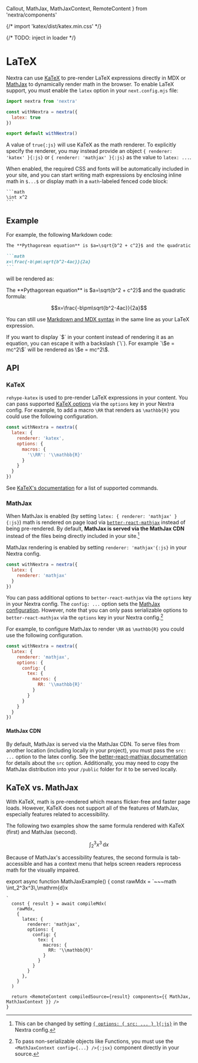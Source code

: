   Callout,
  MathJax,
  MathJaxContext,
  RemoteContent
} from 'nextra/components'

{/* import 'katex/dist/katex.min.css' */}

{/* TODO: inject in loader */}

# LaTeX

Nextra can use [KaTeX](https://katex.org) to pre-render LaTeX expressions
directly in MDX or [MathJax](https://mathjax.org) to dynamically render math in
the browser. To enable LaTeX support, you must enable the `latex` option in your
`next.config.mjs` file:

```js filename="next.config.mjs" {4}
import nextra from 'nextra'

const withNextra = nextra({
  latex: true
})

export default withNextra()
```

A value of `true{:js}` will use KaTeX as the math renderer. To explicitly
specify the renderer, you may instead provide an object
`{ renderer: 'katex' }{:js}` or `{ renderer: 'mathjax' }{:js}` as the value to
`latex: ...`.

When enabled, the required CSS and fonts will be automatically included in your
site, and you can start writing math expressions by enclosing inline math in
`$...$` or display math in a `math`-labeled fenced code block:

~~~mdx
```math
\int x^2
```
~~~

## Example

For example, the following Markdown code:

~~~md filename="page.md"
The **Pythagorean equation** is $a=\sqrt{b^2 + c^2}$ and the quadratic formula:

```math
x=\frac{-b\pm\sqrt{b^2-4ac}}{2a}
```
~~~

will be rendered as:

<div className="mt-6 rounded-xl border border-gray-200 p-4 dark:border-gray-900">
  The **Pythagorean equation** is $a=\sqrt{b^2 + c^2}$ and the quadratic formula:

  ```math
  x=\frac{-b\pm\sqrt{b^2-4ac}}{2a}
  ```
</div>

You can still use [Markdown and MDX syntax](../markdown) in the same line as
your LaTeX expression.

<Callout>
  If you want to display `$` in your content instead of rendering it as an
  equation, you can escape it with a backslash (`\`). For example `\$e = mc^2\$`
  will be rendered as \$e = mc^2\$.
</Callout>

## API

### KaTeX

`rehype-katex` is used to pre-render LaTeX expressions in your content. You can
pass supported [KaTeX options](https://katex.org/docs/options) via the `options`
key in your Nextra config. For example, to add a macro `\RR` that renders as
`\mathbb{R}` you could use the following configuration.

```js filename="next.config.mjs" {4-8}
const withNextra = nextra({
  latex: {
    renderer: 'katex',
    options: {
      macros: {
        '\\RR': '\\mathbb{R}'
      }
    }
  }
})
```

See [KaTeX's documentation](https://katex.org/docs/supported) for a list of
supported commands.

### MathJax

When MathJax is enabled (by setting `latex: { renderer: 'mathjax' }{:js}`) math
is rendered on page load via
[`better-react-mathjax`](https://github.com/fast-reflexes/better-react-mathjax)
instead of being pre-rendered. By default, **MathJax is served via the MathJax
CDN** instead of the files being directly included in your site.[^1]

[^1]:
    This can be changed by setting
    [`{ options: { src: ... } }{:js}`](https://github.com/fast-reflexes/better-react-mathjax#src-string--undefined)
    in the Nextra config.

MathJax rendering is enabled by setting `renderer: 'mathjax'{:js}` in your
Nextra config.

```js filename="next.config.mjs" {3}
const withNextra = nextra({
  latex: {
    renderer: 'mathjax'
  }
})
```

You can pass additional options to `better-react-mathjax` via the `options` key
in your Nextra config. The `config: ...` option sets the
[MathJax configuration](https://docs.mathjax.org/en/latest/options/index.html).
However, note that you can only pass serializable options to
`better-react-mathjax` via the `options` key in your Nextra config.[^2]

[^2]:
    To pass non-serializable objects like Functions, you must use the
    `<MathJaxContext config={...} />{:jsx}` component directly in your source.

For example, to configure MathJax to render `\RR` as `\mathbb{R}` you could use
the following configuration.

```js filename="next.config.mjs" {4-12}
const withNextra = nextra({
  latex: {
    renderer: 'mathjax',
    options: {
      config: {
        tex: {
          macros: {
            RR: '\\mathbb{R}'
          }
        }
      }
    }
  }
})
```

#### MathJax CDN

By default, MathJax is served via the MathJax CDN. To serve files from another
location (including locally in your project), you must pass the `src: ...`
option to the latex config. See the
[better-react-mathjax documentation](https://github.com/fast-reflexes/better-react-mathjax#src-string--undefined)
for details about the `src` option. Additionally, you may need to copy the
MathJax distribution into your `/public` folder for it to be served locally.

## KaTeX vs. MathJax

With KaTeX, math is pre-rendered which means flicker-free and faster page loads.
However, KaTeX does not support all of the features of MathJax, especially
features related to accessibility.

The following two examples show the same formula rendered with KaTeX (first) and
MathJax (second).

```math
\int_2^3x^3\,\mathrm{d}x

```

<MathJaxExample />

Because of MathJax's accessibility features, the second formula is
tab-accessible and has a context menu that helps screen readers reprocess math
for the visually impaired.

export async function MathJaxExample() {
  const rawMdx = `~~~math
\\int_2^3x^3\\,\\mathrm{d}x
~~~
`
  const { result } = await compileMdx(
    rawMdx,
    {
      latex: {
        renderer: 'mathjax',
        options: {
          config: {
            tex: {
              macros: {
                RR: '\\mathbb{R}'
              }
            }
          }
        }
      },
    }
  )

  return <RemoteContent compiledSource={result} components={{ MathJax, MathJaxContext }} />
}
